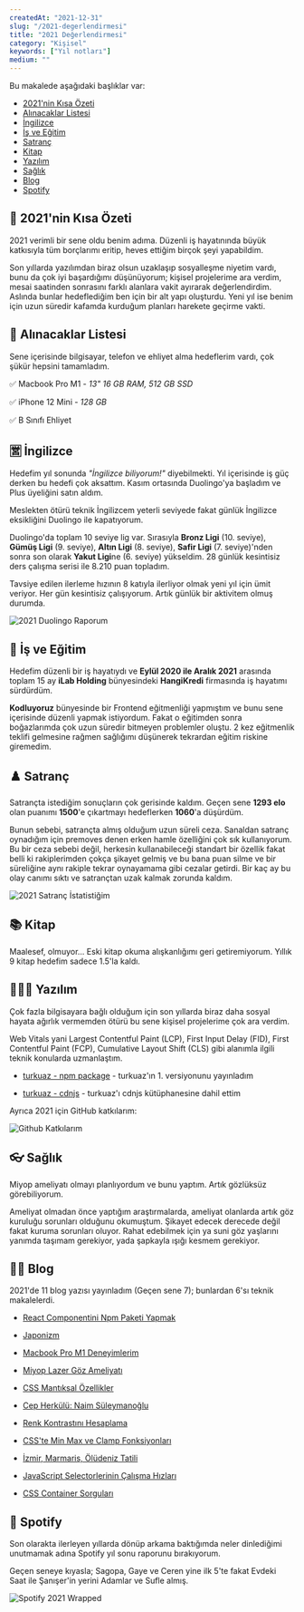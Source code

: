 ```yaml
---
createdAt: "2021-12-31"
slug: "/2021-degerlendirmesi"
title: "2021 Değerlendirmesi"
category: "Kişisel"
keywords: ["Yıl notları"]
medium: ""
---
```


Bu makalede aşağıdaki başlıklar var:

- <a href="#2021nin-kisa-ozeti">2021'nin Kısa Özeti</a>
- <a href="#alinacaklar-listesi">Alınacaklar Listesi</a>
- <a href="#ingilizce">İngilizce</a>
- <a href="#is-ve-egitim">İş ve Eğitim</a>
- <a href="#satranc">Satranç</a>
- <a href="#kitap">Kitap</a>
- <a href="#yazilim">Yazılım</a>
- <a href="#saglik">Sağlık</a>
- <a href="#blog">Blog</a>
- <a href="#spotify">Spotify</a>

## 💠 2021'nin Kısa Özeti

2021 verimli bir sene oldu benim adıma. Düzenli iş hayatınında büyük katkısıyla tüm borçlarımı eritip, heves ettiğim birçok şeyi yapabildim.

Son yıllarda yazılımdan biraz olsun uzaklaşıp sosyalleşme niyetim vardı, bunu da çok iyi başardığımı düşünüyorum; kişisel projelerime ara verdim, mesai saatinden sonrasını farklı alanlara vakit ayırarak değerlendirdim. Aslında bunlar hedeflediğim ben için bir alt yapı oluşturdu. Yeni yıl ise benim için uzun süredir kafamda kurduğum planları harekete geçirme vakti.

## 🛒 Alınacaklar Listesi

Sene içerisinde bilgisayar, telefon ve ehliyet alma hedeflerim vardı, çok şükür hepsini tamamladım.

✅ Macbook Pro M1 - _13" 16 GB RAM, 512 GB SSD_

✅ iPhone 12 Mini - _128 GB_

✅ B Sınıfı Ehliyet

## 🈺 İngilizce

Hedefim yıl sonunda _"İngilizce biliyorum!"_ diyebilmekti. Yıl içerisinde iş güç derken bu hedefi çok aksattım. Kasım ortasında Duolingo'ya başladım ve Plus üyeliğini satın aldım.

Meslekten ötürü teknik İngilizcem yeterli seviyede fakat günlük İngilizce eksikliğini Duolingo ile kapatıyorum.

Duolingo'da toplam 10 seviye lig var. Sırasıyla **Bronz Ligi** (10. seviye), **Gümüş Ligi** (9. seviye), **Altın Ligi** (8. seviye), **Safir Ligi** (7. seviye)'nden sonra son olarak **Yakut Ligi**ne (6. seviye) yükseldim. 28 günlük kesintisiz ders çalışma serisi ile 8.210 puan topladım.

Tavsiye edilen ilerleme hızının 8 katıyla ilerliyor olmak yeni yıl için ümit veriyor. Her gün kesintisiz çalışıyorum. Artık günlük bir aktivitem olmuş durumda.

![2021 Duolingo Raporum](/img/blog/2021-12-31/duolingo-2021.jpg)

## 🏢 İş ve Eğitim

Hedefim düzenli bir iş hayatıydı ve **Eylül 2020 ile Aralık 2021** arasında toplam 15 ay **iLab Holding** bünyesindeki **HangiKredi** firmasında iş hayatımı sürdürdüm.

**Kodluyoruz** bünyesinde bir Frontend eğitmenliği yapmıştım ve bunu sene içerisinde düzenli yapmak istiyordum. Fakat o eğitimden sonra boğazlarımda çok uzun süredir bitmeyen problemler oluştu. 2 kez eğitmenlik teklifi gelmesine rağmen sağlığımı düşünerek tekrardan eğitim riskine giremedim.

## ♟️ Satranç

Satrançta istediğim sonuçların çok gerisinde kaldım. Geçen sene **1293 elo** olan puanımı **1500**'e çıkartmayı hedeflerken **1060**'a düşürdüm.

Bunun sebebi, satrançta almış olduğum uzun süreli ceza. Sanaldan satranç oynadığım için premoves denen erken hamle özelliğini çok sık kullanıyorum. Bu bir ceza sebebi değil, herkesin kullanabileceği standart bir özellik fakat belli ki rakiplerimden çokça şikayet gelmiş ve bu bana puan silme ve bir süreliğine aynı rakiple tekrar oynayamama gibi cezalar getirdi. Bir kaç ay bu olay canımı sıktı ve satrançtan uzak kalmak zorunda kaldım.

![2021 Satranç İstatistiğim](/img/blog/2021-12-31/chess-2021.jpg)

## 📚 Kitap

Maalesef, olmuyor... Eski kitap okuma alışkanlığımı geri getiremiyorum. Yıllık 9 kitap hedefim sadece 1.5'la kaldı.

## 👨🏻‍💻 Yazılım

Çok fazla bilgisayara bağlı olduğum için son yıllarda biraz daha sosyal hayata ağırlık vermemden ötürü bu sene kişisel projelerime çok ara verdim.

Web Vitals yani Largest Contentful Paint (LCP), First Input Delay (FID), First Contentful Paint (FCP), Cumulative Layout Shift (CLS) gibi alanımla ilgili teknik konularda uzmanlaştım.

- <a href="https://www.npmjs.com/package/turkuaz" target="_blank" rel="noopener noreferrer">turkuaz - npm package</a> - turkuaz'ın 1. versiyonunu yayınladım

- <a href="https://cdnjs.com/libraries/turkuaz" target="_blank" rel="noopener noreferrer">turkuaz - cdnjs</a> - turkuaz'ı cdnjs kütüphanesine dahil ettim

Ayrıca 2021 için GitHub katkılarım:

![Github Katkılarım](/img/blog/2021-12-31/github-2021.png)

## 👓 Sağlık

Miyop ameliyatı olmayı planlıyordum ve bunu yaptım. Artık gözlüksüz görebiliyorum.

Ameliyat olmadan önce yaptığım araştırmalarda, ameliyat olanlarda artık göz kuruluğu sorunları olduğunu okumuştum. Şikayet edecek derecede değil fakat kuruma sorunları oluyor. Rahat edebilmek için ya suni göz yaşlarını yanımda taşımam gerekiyor, yada şapkayla ışığı kesmem gerekiyor.

## ✍🏻 Blog

2021'de 11 blog yazısı yayınladım (Geçen sene 7); bunlardan 6'sı teknik makalelerdi.

- <a href="/blog/react-componentini-npm-paketi-yapmak">React Componentini Npm Paketi Yapmak</a>

- <a href="/blog/japonizm">Japonizm</a>

- <a href="/blog/macbook-pro-m1-deneyimlerim">Macbook Pro M1 Deneyimlerim</a>

- <a href="/blog/miyop-lazer-goz-ameliyati">Miyop Lazer Göz Ameliyatı</a>

- <a href="/blog/css-mantiksal-ozellikler">CSS Mantıksal Özellikler</a>

- <a href="/blog/cep-herkulu-naim-suleymanoglu">Cep Herkülü: Naim Süleymanoğlu</a>

- <a href="/blog/renk-kontrastini-hesaplama">Renk Kontrastını Hesaplama</a>

- <a href="/blog/csste-min-max-ve-clamp-fonksiyonlari">CSS'te Min Max ve Clamp Fonksiyonları</a>

- <a href="/blog/izmir-marmaris-oludeniz-tatili">İzmir, Marmaris, Ölüdeniz Tatili</a>

- <a href="/blog/javascript-selectorlerinin-calisma-hizlari">JavaScript Selectorlerinin Çalışma Hızları</a>

- <a href="/blog/css-container-sorgulari">CSS Container Sorguları</a>

## 🎵 Spotify

Son olarakta ilerleyen yıllarda dönüp arkama baktığımda neler dinlediğimi unutmamak adına Spotify yıl sonu raporunu bırakıyorum.

Geçen seneye kıyasla; Sagopa, Gaye ve Ceren yine ilk 5'te fakat Evdeki Saat ile Şanışer'in yerini Adamlar ve Sufle almış.

![Spotify 2021 Wrapped](/img/blog/2021-12-31/spotify-2021.jpg)
